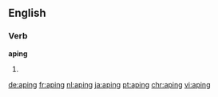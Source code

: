 ==English==

===Verb===
'''aping'''

# {{present participle of|ape}}

[[de:aping]]
[[fr:aping]]
[[nl:aping]]
[[ja:aping]]
[[pt:aping]]
[[chr:aping]]
[[vi:aping]]